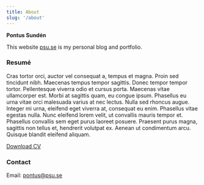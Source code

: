 ```yaml
---
title: About
slug: '/about'
---
```


**Pontus Sundén**

This website [psu.se](/) is my personal blog and portfolio.

### Resumé

Cras tortor orci, auctor vel consequat a, tempus et magna. Proin sed tincidunt nibh. Maecenas tempus tempor sagittis. Donec tempor tempor tortor. Pellentesque viverra odio et cursus porta. Maecenas vitae ullamcorper est. Morbi at sagittis quam, eu congue ipsum. Phasellus eu urna vitae orci malesuada varius at nec lectus. Nulla sed rhoncus augue. Integer mi urna, eleifend eget viverra at, consequat eu enim. Phasellus vitae egestas nulla. Nunc eleifend lorem velit, ut convallis mauris tempor et. Phasellus convallis sem eget purus laoreet posuere. Praesent purus magna, sagittis non tellus et, hendrerit volutpat ex. Aenean ut condimentum arcu. Quisque blandit eleifend aliquam.

[Download CV](/robots.txt)

### Contact

Email: [pontus@psu.se](mailto:pontus@psu.se)
